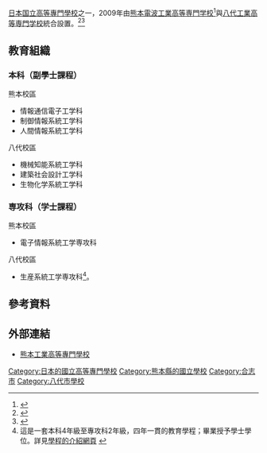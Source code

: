 {{primarysources|time=2016-10-28T17:21:34+00:00}}
{{Infobox School
| name           = 熊本工業高等專門學校
| other_name     = 
| logo           = 
| image          = Kumamoto National College of Technology1.jpg
| caption        = 
| motto          = 
| established    = 2009年
| type           = [[國立|國立]]
| legal_person   = {{tsl|ja|国立高等専門学校機構|國立高等專門學校機構}}
| free_label     = 學科
| free_text      = 情報通信電子工学科<br/>制御情報系統工学科<br/>人間情報系統工学科<br/>機械知能系統工学科<br/>建築社会設計工学科<br/>生物化学系統工学科
| free_label2    = 專攻科
| free_text2     = 電子情報系統工学専攻科<br>生産系統工学専攻科
| address        = {{JPN}}[[熊本県|熊本県]]<br>[[八代市|八代市]]平山新町2627<br>（八代校區）<br>[[合志市|合志市]]須屋2659-2<br>（熊本校區）
| location       =
| website        = [http://www.kumamoto-nct.ac.jp/ http://www.kumamoto-nct.ac.jp/]
}}

{{nihongo|'''熊本工業高等專門學校'''|熊本工業高等専門学校／くまもとでんぱこうぎょうこうとうせんもんがっこう |3=Kumamoto National College of Technology}}[[日本|日本]][[日本国立大学法人|国立]][[高等專門學校|高等專門學校]]之一，2009年由[[熊本電波工業高等専門学校|熊本電波工業高等専門学校]]<ref>{{cite web|url=http://riben.liuxue86.com/school/8564|title=簡介|publisher=熊本电波工业高等专门学校 - 日本留学网 - 出国留学网}}{{zh-cn}}</ref>與[[八代工業高等専門学校|八代工業高等専門学校]]統合設置。<ref>{{cite web|url=http://www.kumamoto-nct.ac.jp/general/school/history.html|title=沿革|publisher=National Institute of Technology|access-date=2016-10-28|archive-date=2021-01-29|archive-url=https://web.archive.org/web/20210129173146/https://kumamoto-nct.ac.jp/general/school/history.html|dead-url=no}}{{ja}}</ref><ref>{{cite web|url=http://school.nihaowang.com/10839.html|title=簡介|publisher=日本熊本高等专门学校_熊本高等専門学校_全球院校库_你好网|access-date=2016-10-28|archive-date=2013-01-27|archive-url=https://web.archive.org/web/20130127175541/http://school.nihaowang.com/10839.html|dead-url=no}}{{zh-cn}}</ref>
==教育組織==
===本科（副學士課程）===
熊本校區
* 情報通信電子工学科
* 制御情報系統工学科
* 人間情報系統工学科
八代校區
* 機械知能系統工学科
* 建築社会設計工学科
* 生物化学系統工学科
=== 専攻科（学士課程） ===
熊本校區
* 電子情報系統工学専攻科
八代校區
* 生産系統工学専攻科<ref>這是一套本科4年級至專攻科2年級，四年一貫的教育學程；畢業授予學士學位。詳見[http://www.kumamoto-nct.ac.jp/ 學程的介紹網頁] {{Wayback|url=http://www.kumamoto-nct.ac.jp/ |date=20210319122147 }}</ref>。

==參考資料==
{{reflist}}

==外部連結==
*[http://www.kumamoto-nct.ac.jp 熊本工業高等專門學校] {{Wayback|url=http://www.kumamoto-nct.ac.jp/ |date=20210319122147 }}
{{coord|32|52|36.3|N|130|44|52.9|E|region:JP_type:edu|display=title}}
{{高等專門學校}}
[[Category:日本的國立高等專門學校|Category:日本的國立高等專門學校]]
[[Category:熊本縣的國立學校|Category:熊本縣的國立學校]]
[[Category:合志市|Category:合志市]]
[[Category:八代市學校|Category:八代市學校]]